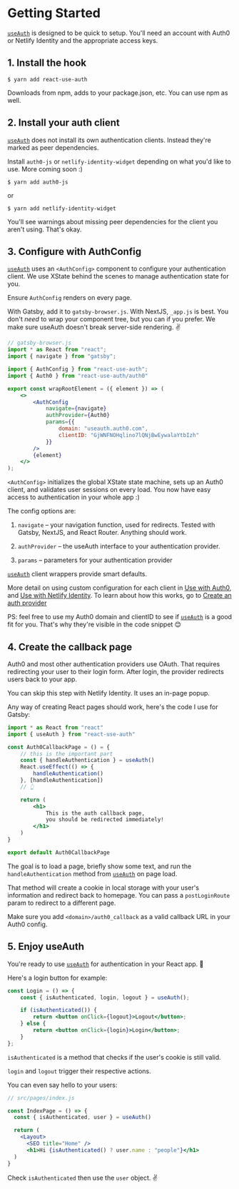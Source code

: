 # Getting Started

[`useAuth`](https://useauth.dev) is designed to be quick to setup. You'll need an account with Auth0 or Netlify Identity and the appropriate access keys.

## 1. Install the hook

```
$ yarn add react-use-auth
```

Downloads from npm, adds to your package.json, etc. You can use npm as well.

## 2. Install your auth client

[`useAuth`](https://useauth.dev) does not install its own authentication clients. Instead they're marked as peer dependencies.

Install `auth0-js` or `netlify-identity-widget` depending on what you'd like to use. More coming soon :)

```
$ yarn add auth0-js
```

or

```
$ yarn add netlify-identity-widget
```

You'll see warnings about missing peer dependencies for the client you aren't using. That's okay.

## 3. Configure with AuthConfig

[`useAuth`](https://useauth.dev) uses an `<AuthConfig>` component to configure your authentication client. We use XState behind the scenes to manage authentication state for you.

Ensure `AuthConfig` renders on every page.

With Gatsby, add it to `gatsby-browser.js`. With NextJS, `_app.js` is best. You don't _need_ to wrap your component tree, but you can if you prefer. We make sure useAuth doesn't break server-side rendering. ✌️

```jsx
// gatsby-browser.js
import * as React from "react";
import { navigate } from "gatsby";

import { AuthConfig } from "react-use-auth";
import { Auth0 } from "react-use-auth/auth0"

export const wrapRootElement = ({ element }) => (
    <>
        <AuthConfig
            navigate={navigate}
            authProvider={Auth0}
            params={{
                domain: "useauth.auth0.com",
                clientID: "GjWNFNOHqlino7lQNjBwEywalaYtbIzh"
            }}
        />
        {element}
    </>
);
```

`<AuthConfig>` initializes the global XState state machine, sets up an Auth0 client, and validates user sessions on every load. You now have easy access to authentication in your whole app :)

The config options are:

1. `navigate` – your navigation function, used for redirects. Tested with Gatsby, NextJS, and React Router. Anything should work.

2. `authProvider` – the useAuth interface to your authentication provider.

3. `params` – parameters for your authentication provider

[`useAuth`](https://useauth.dev) client wrappers provide smart defaults.

More detail on using custom configuration for each client in [Use with Auth0](/docs/auth0), and [Use with Netlify Identity](/docs/netlify-identity). To learn about how this works, go to [Create an auth provider](/docs/auth-providers)

PS: feel free to use my Auth0 domain and clientID to see if [`useAuth`](https://useauth.dev) is a good fit for you. That's why they're visible in the code snippet 😊

## 4. Create the callback page

Auth0 and most other authentication providers use OAuth. That requires redirecting your user to their login form. After login, the provider redirects users back to your app.

You can skip this step with Netlify Identity. It uses an in-page popup.

Any way of creating React pages should work, here's the code I use for Gatsby:

```jsx
import * as React from "react"
import { useAuth } from "react-use-auth"

const Auth0CallbackPage = () = {
    // this is the important part
    const { handleAuthentication } = useAuth()
    React.useEffect(() => {
        handleAuthentication()
    }, [handleAuthentication])
    // 👆

    return (
        <h1>
            This is the auth callback page,
            you should be redirected immediately!
        </h1>
    )
}

export default Auth0CallbackPage
```

The goal is to load a page, briefly show some text, and run the `handleAuthentication` method from [`useAuth`](https://useauth.dev) on page load.

That method will create a cookie in local storage with your user's information and redirect back to homepage. You can pass a `postLoginRoute` param to redirect to a different page.

Make sure you add `<domain>/auth0_callback` as a valid callback URL in your Auth0 config.

## 5. Enjoy useAuth

You're ready to use [`useAuth`](https://useauth.dev) for authentication in your React app. 🤘

Here's a login button for example:

```jsx
const Login = () => {
    const { isAuthenticated, login, logout } = useAuth();

    if (isAuthenticated()) {
        return <button onClick={logout}>Logout</button>;
    } else {
        return <button onClick={login}>Login</button>;
    }
};
```

`isAuthenticated` is a method that checks if the user's cookie is still valid.

`login` and `logout` trigger their respective actions.

You can even say hello to your users:

```jsx
// src/pages/index.js

const IndexPage = () => {
  const { isAuthenticated, user } = useAuth()

  return (
    <Layout>
      <SEO title="Home" />
      <h1>Hi {isAuthenticated() ? user.name : "people"}</h1>
  )
}
```

Check `isAuthenticated` then use the `user` object. ✌️
